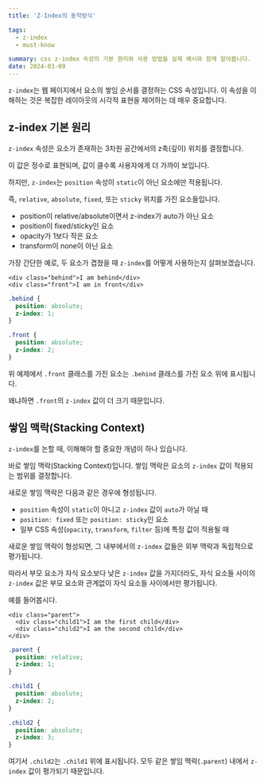 ```yaml
---
title: 'Z-Index의 동작방식'

tags:
  - z-index
  - must-know

summary: css z-index 속성의 기본 원리와 사용 방법을 실제 예시와 함께 알아봅니다.
date: 2024-03-09
---
```


`z-index`는 웹 페이지에서 요소의 쌓임 순서를 결정하는 CSS 속성입니다. 
이 속성을 이해하는 것은 복잡한 레이아웃의 시각적 표현을 제어하는 데 매우 중요합니다.

## z-index 기본 원리

`z-index` 속성은 요소가 존재하는 3차원 공간에서의 z축(깊이) 위치를 결정합니다. 

이 값은 정수로 표현되며, 값이 클수록 사용자에게 더 가까이 보입니다. 

하지만, `z-index`는 `position` 속성이 `static`이 아닌 요소에만 적용됩니다. 

즉, `relative`, `absolute`, `fixed`, 또는 `sticky` 위치를 가진 요소들입니다.

- position이 relative/absolute이면서 z-index가 auto가 아닌 요소
- position이 fixed/sticky인 요소
- opacity가 1보다 작은 요소
- transform이 none이 아닌 요소

가장 간단한 예로, 두 요소가 겹쳤을 때 `z-index`를 어떻게 사용하는지 살펴보겠습니다.

```html:html
<div class="behind">I am behind</div>
<div class="front">I am in front</div>
```

```css:style.css
.behind {
  position: absolute;
  z-index: 1;
}

.front {
  position: absolute;
  z-index: 2;
}
```

위 예제에서 `.front` 클래스를 가진 요소는 `.behind` 클래스를 가진 요소 위에 표시됩니다. 

왜냐하면 `.front`의 `z-index` 값이 더 크기 때문입니다.

## 쌓임 맥락(Stacking Context)

`z-index`를 논할 때, 이해해야 할 중요한 개념이 하나 있습니다. 

바로 쌓임 맥락(Stacking Context)입니다. 쌓임 맥락은 요소의 `z-index` 값이 적용되는 범위를 결정합니다. 

새로운 쌓임 맥락은 다음과 같은 경우에 형성됩니다.

- `position` 속성이 `static`이 아니고 `z-index` 값이 `auto`가 아닐 때
- `position: fixed` 또는 `position: sticky`인 요소
- 일부 CSS 속성(`opacity`, `transform`, `filter` 등)에 특정 값이 적용될 때

새로운 쌓임 맥락이 형성되면, 그 내부에서의 `z-index` 값들은 외부 맥락과 독립적으로 평가됩니다. 

따라서 부모 요소가 자식 요소보다 낮은 `z-index` 값을 가지더라도, 자식 요소들 사이의 `z-index` 값은 부모 요소와 관계없이 자식 요소들 사이에서만 평가됩니다.

예를 들어봅시다.

```html:html
<div class="parent">
  <div class="child1">I am the first child</div>
  <div class="child2">I am the second child</div>
</div>
```

```css:style.css
.parent {
  position: relative;
  z-index: 1;
}

.child1 {
  position: absolute;
  z-index: 2;
}

.child2 {
  position: absolute;
  z-index: 3;
}
```

여기서 `.child2`는 `.child1` 위에 표시됩니다. 모두 같은 쌓임 맥락(`.parent`) 내에서 `z-index` 값이 평가되기 때문입니다.